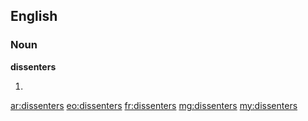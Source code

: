 ==English==

===Noun===
'''dissenters'''

# {{plural of|[[dissenter]]}}

[[ar:dissenters]]
[[eo:dissenters]]
[[fr:dissenters]]
[[mg:dissenters]]
[[my:dissenters]]